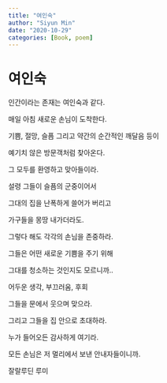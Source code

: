 ```yaml
---
title: "여인숙"
author: "Siyun Min"
date: "2020-10-29"
categories: [Book, poem]
---
```

# 여인숙

인간이라는 존재는 여인숙과 같다.

매일 아침 새로운 손님이 도착한다.

기쁨, 절망, 슬픔 그리고 약간의 순간적인 깨달음 등이

예기치 않은 방문객처럼 찾아온다.

그 모두를 환영하고 맞아들이라.

설령 그들이 슬픔의 군중이어서

그대의 집을 난폭하게 쓸어가 버리고

가구들을 몽땅 내가더라도.

그렇다 해도 각각의 손님을 존중하라.

그들은 어떤 새로운 기쁨을 주기 위해

그대를 청소하는 것인지도 모르니까..

어두운 생각, 부끄러움, 후회

그들을 문에서 웃으며 맞으라.

그리고 그들을 집 안으로 초대하라.

누가 들어오든 감사하게 여기라.

모든 손님은 저 멀리에서 보낸 안내자들이니까.

잘랄루딘 루미